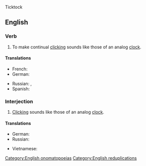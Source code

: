 Ticktock{{also|ticktock|tick tock}}
==English==

===Verb===
{{en-verb|head=[[tick]]-[[tock]]}}

# To make continual [[click]]ing sounds like those of an analog [[clock]].

====Translations====
{{trans-top|make clicking sounds}}
* French: {{t+|fr|tictaquer}}
* German: {{t+|de|ticken}}
{{trans-mid}}
* Russian: {{t+|ru|тикать|impf}}, {{t|ru|тикают|n-p|impf}}
* Spanish: {{t|es|tictaquear}}
{{trans-bottom}}

===Interjection===
{{en-interj}}

# [[click|Click]]ing sounds like those of an analog [[clock]].

====Translations====
{{trans-top|make clicking sounds}}
* German: {{t+|de|ticktack}}
* Russian: {{t+|ru|тик-так}}
{{trans-mid}}
* Vietnamese: {{t+|vi|tích tắc}}
{{trans-bottom}}

[[Category:English onomatopoeias]]
[[Category:English reduplications]]